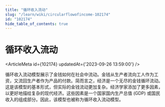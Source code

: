 ```yaml
---
title: "循环收入流动"
slug: "/learn/wiki/circularflowofincome-102174"
id: "102174"
hide_table_of_contents: true
---
```



# 循环收入流动

<ArticleMeta id={102174} updatedAt={'2023-09-26 13:59:00'} />
<div className='border-solid border-b border-t-0 my-4 border-[var(--ifm-color-gray-300)]' />

循环收入流动模型展示了金钱如何在社会中流动。金钱从生产者流向工人作为工资，又流回生产者作为产品的付款。简而言之，经济是一个无尽的金钱循环流动。这是该模型的基本形式，但实际的金钱流动更加复杂。经济学家添加了更多因素，以更好地描绘复杂的现代经济。这些因素是一个国家国内生产总值 (GDP) 或国民收入的组成部分。因此，该模型也被称为循环收入流动模型。
